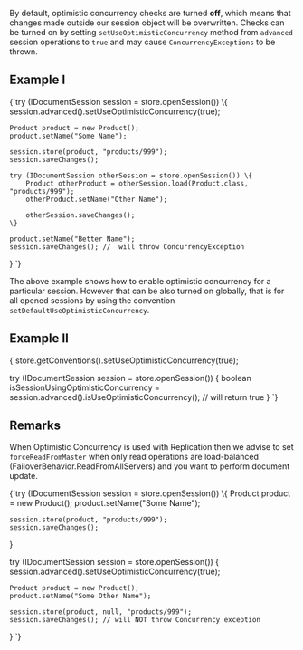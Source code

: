 
By default, optimistic concurrency checks are turned **off**, which means that changes made outside our session object will be overwritten.
Checks can be turned on by setting `setUseOptimisticConcurrency` method from `advanced` session operations to `true` and may cause `ConcurrencyExceptions` to be thrown.


## Example I

<TabItem value="optimistic_concurrency_1" label="optimistic_concurrency_1">
<CodeBlock language="java">
{`try (IDocumentSession session = store.openSession()) \{
    session.advanced().setUseOptimisticConcurrency(true);

    Product product = new Product();
    product.setName("Some Name");

    session.store(product, "products/999");
    session.saveChanges();

    try (IDocumentSession otherSession = store.openSession()) \{
        Product otherProduct = otherSession.load(Product.class, "products/999");
        otherProduct.setName("Other Name");

        otherSession.saveChanges();
    \}

    product.setName("Better Name");
    session.saveChanges(); //  will throw ConcurrencyException
\}
`}
</CodeBlock>
</TabItem>

The above example shows how to enable optimistic concurrency for a particular session. However that can be also turned on globally, that is for all opened sessions 
by using the convention `setDefaultUseOptimisticConcurrency`.

## Example II

<TabItem value="optimistic_concurrency_2" label="optimistic_concurrency_2">
<CodeBlock language="java">
{`store.getConventions().setUseOptimisticConcurrency(true);

try (IDocumentSession session = store.openSession()) \{
    boolean isSessionUsingOptimisticConcurrency
        = session.advanced().isUseOptimisticConcurrency(); // will return true
\}
`}
</CodeBlock>
</TabItem>

## Remarks

<Admonition type="info" title="Optimistic Concurrency and Replication" id="optimistic-concurrency-and-replication" href="#optimistic-concurrency-and-replication">

When Optimistic Concurrency is used with Replication then we advise to set `forceReadFromMaster` when only read operations are load-balanced (FailoverBehavior.ReadFromAllServers) and you want to perform document update.

<TabItem value="optimistic_concurrency_3" label="optimistic_concurrency_3">
<CodeBlock language="java">
{`try (IDocumentSession session = store.openSession()) \{
    Product product = new Product();
    product.setName("Some Name");

    session.store(product, "products/999");
    session.saveChanges();
\}

try (IDocumentSession session = store.openSession()) \{
    session.advanced().setUseOptimisticConcurrency(true);

    Product product = new Product();
    product.setName("Some Other Name");

    session.store(product, null, "products/999");
    session.saveChanges(); // will NOT throw Concurrency exception
\}
`}
</CodeBlock>
</TabItem>

</Admonition>


